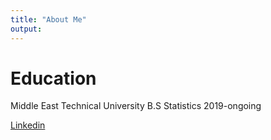 ```yaml
---
title: "About Me"
output:
---
```




# Education

Middle East Technical University B.S Statistics 2019-ongoing


[Linkedin](https://www.linkedin.com/in/ilaydaozcan19?utm_source=share&utm_campaign=share_via&utm_content=profile&utm_medium=android_app)

